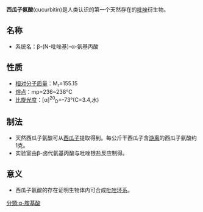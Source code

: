 {{chembox
| ImageFile = Cucurbitine.svg
| ImageSize = 200px}}
'''西瓜子氨酸'''(cucurbitin)是人类认识的第一个天然存在的[[吡唑|吡唑]]衍生物。

==名称==
*系统名：β-(N-吡唑基)-α-氨基丙酸

==性质==
*[[相对分子质量|相对分子质量]]：M<sub>r</sub>=155.15
*[[熔点|熔点]]：mp=236~238℃
*[[比旋光度|比旋光度]]：[α]<sup>20</sup><sub>D</sub>=-73°(C=3.4,水)

==制法==
*天然西瓜子氨酸可从[[西瓜子|西瓜子]]提取得到。每公斤干西瓜子含[[游离|游离]]的西瓜子氨酸约1克。
*实验室由β-卤代氨基丙酸与吡唑银盐反应制得。

==意义==
*西瓜子氨酸的存在证明生物体内可合成[[吡唑环系|吡唑环系]]。

[[分類:α-胺基酸|分類:α-胺基酸]]